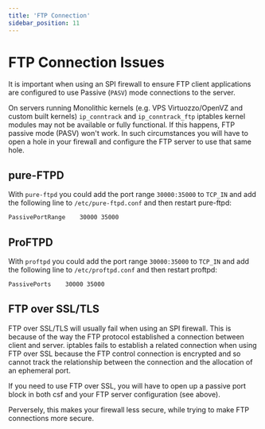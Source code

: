 ```yaml
---
title: 'FTP Connection'
sidebar_position: 11
---
```


# FTP Connection Issues

It is important when using an SPI firewall to ensure FTP client applications are configured to use Passive (`PASV`) mode connections to the server.

On servers running Monolithic kernels (e.g. VPS Virtuozzo/OpenVZ and custom built kernels) `ip_conntrack` and `ip_conntrack_ftp` iptables kernel modules may not be available or fully functional. If this happens, FTP passive mode (PASV)
won't work. In such circumstances you will have to open a hole in your firewall and configure the FTP server to use that same hole.

## pure-FTPD

With `pure-ftpd` you could add the port range `30000:35000` to `TCP_IN` and add the following line to `/etc/pure-ftpd.conf` and then restart pure-ftpd:

```bash
PassivePortRange	30000 35000
```
## ProFTPD

With `proftpd` you could add the port range `30000:35000` to `TCP_IN` and add the following line to `/etc/proftpd.conf` and then restart proftpd:

```bash
PassivePorts	30000 35000
```

## FTP over SSL/TLS

FTP over SSL/TLS will usually fail when using an SPI firewall. This is because of the way the FTP protocol established a connection between client and server.
iptables fails to establish a related connection when using FTP over SSL because the FTP control connection is encrypted and so cannot track the relationship between the connection and the allocation of an ephemeral port.

If you need to use FTP over SSL, you will have to open up a passive port block in both csf and your FTP server configuration (see above).

Perversely, this makes your firewall less secure, while trying to make FTP connections more secure.
